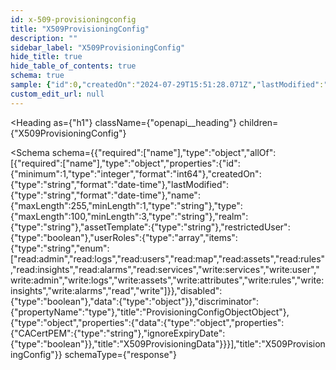 ```yaml
---
id: x-509-provisioningconfig
title: "X509ProvisioningConfig"
description: ""
sidebar_label: "X509ProvisioningConfig"
hide_title: true
hide_table_of_contents: true
schema: true
sample: {"id":0,"createdOn":"2024-07-29T15:51:28.071Z","lastModified":"2024-07-29T15:51:28.071Z","name":"string","type":"string","realm":"string","assetTemplate":"string","restrictedUser":true,"userRoles":["read:admin"],"disabled":true,"data":{"CACertPEM":"string","ignoreExpiryDate":true}}
custom_edit_url: null
---
```



<Heading
  as={"h1"}
  className={"openapi__heading"}
  children={"X509ProvisioningConfig"}
>
</Heading>





<Schema
  schema={{"required":["name"],"type":"object","allOf":[{"required":["name"],"type":"object","properties":{"id":{"minimum":1,"type":"integer","format":"int64"},"createdOn":{"type":"string","format":"date-time"},"lastModified":{"type":"string","format":"date-time"},"name":{"maxLength":255,"minLength":1,"type":"string"},"type":{"maxLength":100,"minLength":3,"type":"string"},"realm":{"type":"string"},"assetTemplate":{"type":"string"},"restrictedUser":{"type":"boolean"},"userRoles":{"type":"array","items":{"type":"string","enum":["read:admin","read:logs","read:users","read:map","read:assets","read:rules","read:insights","read:alarms","read:services","write:services","write:user","write:admin","write:logs","write:assets","write:attributes","write:rules","write:insights","write:alarms","read","write"]}},"disabled":{"type":"boolean"},"data":{"type":"object"}},"discriminator":{"propertyName":"type"},"title":"ProvisioningConfigObjectObject"},{"type":"object","properties":{"data":{"type":"object","properties":{"CACertPEM":{"type":"string"},"ignoreExpiryDate":{"type":"boolean"}},"title":"X509ProvisioningData"}}}],"title":"X509ProvisioningConfig"}}
  schemaType={"response"}
>
  
</Schema>
            